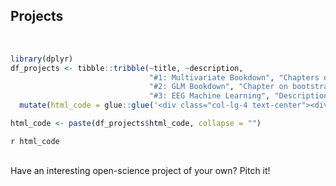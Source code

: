 <section id="projects">
<div class="container text-center">
<h2>Projects</h2>

<br><div class="row">

```r
library(dplyr)
df_projects <- tibble::tribble(~title, ~description,
                               "#1: Multivariate Bookdown", "Chapters on PCA and CA, with their inference analysis",
                               "#2: GLM Bookdown", "Chapter on bootstrap and permutation testing and an APA gold standard statement",
                               "#3: EEG Machine Learning", "Description") %>%
  mutate(html_code = glue::glue('<div class="col-lg-4 text-center"><div class="card border-black mb-3" style="max-width: 20rem;"><div class="card-header">{title}</div><div class="card-body"><p class="card-text">{description}</p></div></div></div>'))

html_code <- paste(df_projects$html_code, collapse = "")
```

`r html_code`

</div>

<br>Have an interesting open-science project of your own? Pitch it!

</div>
</section>